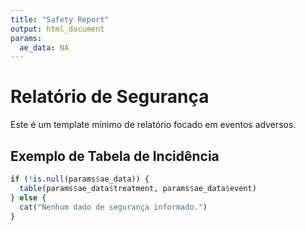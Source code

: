 ```yaml
---
title: "Safety Report"
output: html_document
params:
  ae_data: NA
---
```


# Relatório de Segurança

Este é um template mínimo de relatório focado em eventos adversos.

## Exemplo de Tabela de Incidência

```r
if (!is.null(params$ae_data)) {
  table(params$ae_data$treatment, params$ae_data$event)
} else {
  cat("Nenhum dado de segurança informado.")
}
```
